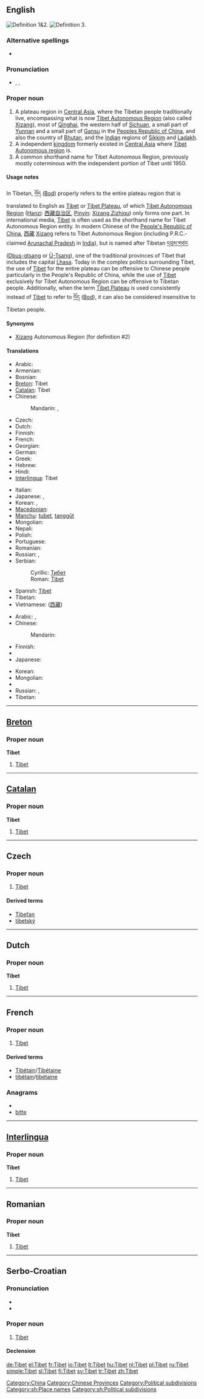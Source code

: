 {{wikipedia|Tibet}}
{{wikipedia|Tibet Autonomous Region}}
{{also|Tíbet}}
==English==
[[Image:Tibet-claims.jpg|thumb|right|Definition 1&2.]]
[[Image:China-Tibet.png|thumb|right|Definition 3.]]
===Alternative spellings===
* {{l|en|Thibet}}
===Pronunciation===
* {{enPR|tĭ-bĕt', tə-bĕt'}}, {{IPA|/tɪˈbet/|/təˈbet/}}, {{SAMPA|/tI"bet/|/t@"bet/}}

===Proper noun===
{{infl|en|proper noun}}

# A plateau region in [[Central Asia]], where the Tibetan people traditionally live, encompassing what is now [[Tibet Autonomous Region]] (also called [[Xizang]]), most of [[Qinghai]], the western half of [[Sichuan]], a small part of [[Yunnan]] and a small part of [[Gansu]] in the [[People's Republic of China|Peoples Republic of China]], and also the country of [[Bhutan]], and the [[India]]n regions of [[Sikkim]] and [[Ladakh]].
# A independent [[kingdom]] formerly existed in [[Central Asia]] where [[Tibet Autonomous region]] is.
# A common shorthand name for Tibet Autonomous Region, previously mostly coterminous with the independent portion of Tibet until 1950.

====Usage notes====
In Tibetan, [[བོད]] ([[Bod]]) properly refers to the entire plateau region that is translated to English as [[Tibet]] or [[Tibet Plateau]], of which [[Tibet Autonomous Region]] ([[Hanzi]]: [[Xizang Zizhiqu|西藏自治区]], [[Pinyin]]: [[Xizang Zizhiqu]]) only forms one part.  In international media, [[Tibet]] is often used as the shorthand name for Tibet Autonomous Region entity.  In modern Chinese of the [[People's Republic of China]], [[西藏]] [[Xizang]] refers to Tibet Autonomous Region (including P.R.C.-claimed [[Arunachal Pradesh]] in [[India]]), but is named after Tibetan [[དབུས་གཙང]] ([[Dbus-gtsang]] or [[Ü-Tsang]]), one of the traditional provinces of Tibet that includes the capital [[Lhasa]].  Today in the complex politics surrounding Tibet, the use of [[Tibet]] for the entire plateau can be offensive to Chinese people particularly in the People's Republic of China, while the use of [[Tibet]] exclusively for Tibet Autonomous Region can be offensive to Tibetan people.  Additionally, when the term [[Tibet Plateau]] is used consistently instead of [[Tibet]] to refer to [[བོད]] ([[Bod]]), it can also be considered insensitive to Tibetan people.

====Synonyms====
* [[Xizang]] Autonomous Region (for definition #2)

====Translations====
{{trans-top|region in Central Asia}}
* Arabic: {{t-|ar|التبت|m|tr=al-tibit}}
* Armenian: {{t-|hy|Տիբեթ|tr=Tibet'}}
* Bosnian: {{t-|bs|Tibet|m}}
* [[Breton]]: Tibet
* [[Catalan]]: Tibet {{m}}
* Chinese:
*: Mandarin: {{t-|cmn|西藏|tr=Xīzàng|sc=Hani}},  {{qualifier|historical}} {{t|cmn|土蕃|tr=Tǔbō|sc=Hani}} <!-- removed [[圖博]] (Túbó) -->
* Czech: {{t-|cs|Tibet|m}}
* Dutch: {{t+|nl|Tibet|n}}
* Finnish: {{t-|fi|Tiibet}}
* French: {{t+|fr|Tibet|m}}
* Georgian: {{t-|ka|ტიბეტი|sc=Geor|xs=Georgian}}
* German: {{t+|de|Tibet|n}}
* Greek: {{t+|el|Θιβέτ|n|tr=Thivét}}
* Hebrew: {{t-|he|טיבט|tr=tibet}}
* Hindi: {{t-|hi|तिब्बत|tr=tibbat|xs=Hindi}}
* [[Interlingua]]: Tibet
{{trans-mid}}
* Italian: {{t-|it|Tibet|m}}
* Japanese: {{t-|ja|チベット|tr=Chibetto}},  {{t|ja|西蔵|tr=せいぞう, Seizō}}
* Korean: {{t|ko|티베트|tr=Tibeteu|sc=Hang}},  {{t|ko|시짱|tr=Sijjang|sc=Hang}}
* [[Macedonian]]: {{t-|mk|Тибет|m|tr=Tíbet}}
* [[Manchu]]: [[tubet]], [[tanggūt]]
* Mongolian: {{t|mn|Төвд|tr=Tövd|sc=Cyrl|xs=Mongolian}}
* Nepali: {{t-|ne|तिब्बत|sc=Deva|xs=Nepali}}
* Polish: {{t+|pl|Tybet|m}}
* Portuguese: {{t+|pt|Tibete|m}}
* Romanian: {{t-|ro|Tibet|n}}
* Russian: {{t+|ru|Тибет|m|tr=Tibét}},  {{t|ru|Сицзан|m|tr=Siczán}}
* Serbian:
*: Cyrillic: [[Тибет#Serbian|Тибет]] {{m}}
*: Roman: [[Tibet#Serbian|Tibet]] {{m}}
* Spanish: [[Tíbet]] {{m}}
* Tibetan: {{tø|bo|བོད|tr=Bod|sc=Tibt|xs=Tibetan}}
* Vietnamese: {{t-|vi|Tây Tạng|xs=Vietnamese}} ([[西藏]])
{{trans-bottom}}

{{trans-top|shorthand for the Tibet Autonomous Region}}
* Arabic: {{t|ar|شيزانغ|m|tr=shizaangh}},  {{t-|ar|التبت|m|tr=al-tibit}}
* Chinese:
*: Mandarin: {{t-|cmn|西藏|tr=Xīzàng|sc=Hani}}
* Finnish: {{t-|fi|Tiibet}}
* {{trreq|Hindi}}
* Japanese: {{t|ja|西蔵|tr=せいぞう, Seizō}}
{{trans-mid}}
* Korean: {{t|ko|시짱|tr=Sijjang|sc=Hang}}
* Mongolian: {{t|mn|Төвд|tr=Tövd|sc=Cyrl|xs=Mongolian}}
* {{trreq|Nepali}}
* Russian: {{t|ru|Сицзан|m|tr=Siczán}},  {{t+|ru|Тибет|m|tr=Tibét}}
* Tibetan: {{tø|bo|དབུས་གཙང་|tr=Dbus-gtsang|sc=Tibt|xs=Tibetan}}
{{trans-bottom}}

[[Category:China]]
[[Category:Chinese Provinces]]
[[Category:Political subdivisions]]

----

==[[Breton]]==

===Proper noun===
'''Tibet'''

# [[Tibet#English|Tibet]]

----

==[[Catalan]]==

===Proper noun===
'''Tibet''' {{m}}

# [[Tibet#English|Tibet]]

----

==Czech==

===Proper noun===
{{cs-proper noun|g=m}}

# [[#English|Tibet]]

====Derived terms====
* [[Tibeťan]]
* [[tibetský]]

----

==Dutch==

===Proper noun===
'''Tibet''' {{n}}

# [[Tibet#English|Tibet]]

----

==French==

===Proper noun===
{{infl|fr|proper noun}} {{m}}

# [[Tibet#English|Tibet]]

====Derived terms====
* [[Tibétain]]/[[Tibétaine]]
* [[tibétain]]/[[tibétaine]]

===Anagrams===
* {{alphagram|beitt}}
* [[bitte#French|bitte]]


----

==[[Interlingua]]==

===Proper noun===
'''Tibet'''

# [[Tibet#English|Tibet]]

----

==Romanian==

===Proper noun===
'''Tibet''' {{n}}

# [[Tibet#English|Tibet]]

----

==Serbo-Croatian==

===Pronunciation===
* {{IPA|/tǐbet/|lang=sh}}
* {{hyphenation|Ti|bet}}

===Proper noun===
{{sh-proper-noun|g=m|head=Tìbet|r|Тибет|Тѝбет}}

# [[#English|Tibet]]

====Declension====
{{sh-decl-noun-unc
|Tibet
|Tibeta
|Tibetu
|Tibet
|Tibetu
|Tibetu
|Tibetem
}}

[[Category:sh:Place names]]
[[Category:sh:Political subdivisions]]

[[de:Tibet]]
[[el:Tibet]]
[[fr:Tibet]]
[[io:Tibet]]
[[lt:Tibet]]
[[hu:Tibet]]
[[nl:Tibet]]
[[pl:Tibet]]
[[ru:Tibet]]
[[simple:Tibet]]
[[sl:Tibet]]
[[fi:Tibet]]
[[sv:Tibet]]
[[tr:Tibet]]
[[zh:Tibet]]